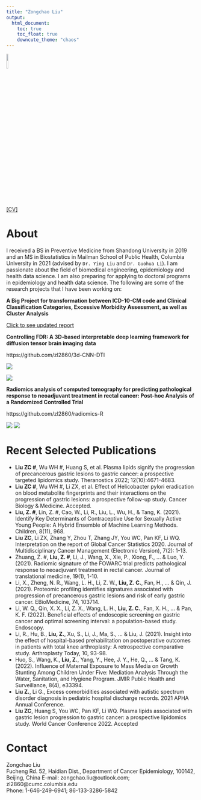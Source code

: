 ```yaml
---
title: "Zongchao Liu"
output: 
  html_document:
    toc: true 
    toc_float: true
    downcute_theme: "chaos"
---
```



<img src = './photo_4.jpeg' height = "10%" width = "10%" />

[[CV]](./LIU, ZONGCHAO_11:14:2020.pdf)

# About 

I received a BS in Preventive Medicine from Shandong University in 2019 and an MS in  Biostatistics in Mailman School of Public Health, Columbia University in 2021 (advised by `Dr. Ying Liu` and `Dr. Guohua Li`). I am passionate about the field of biomedical engineering, epidemiology and health data science. I am also preparing for applying to doctoral programs in epidemiology and health data science. The following are some of the research projects that I have been working on:

**A Big Project for transformation between ICD-10-CM code and Clinical Classification Categories, Excessive Morbidity Assessment, as well as Cluster Analysis**

[Click to see updated report](./Comorbidity.html)

**Controlling FDR: A 3D-based interpretable deep learning framework for diffusion tensor brain imaging data**

https://github.com/zl2860/3d-CNN-DTI

![](./demo_1.png)

![](./demo_2.jpg)

**Radiomics analysis of computed tomography for predicting pathological response to neoadjuvant treatment in rectal cancer: Post-hoc Analysis of a Randomized Controlled Trial**

https://github.com/zl2860/radiomics-R

![](./radiomics.png)
![](./radscore.png)

# Recent Selected Publications

-	**Liu ZC #**, Wu WH #, Huang S, et al. Plasma lipids signify the progression of precancerous gastric lesions to gastric cancer: a prospective targeted lipidomics study. Theranostics 2022; 12(10):4671-4683.
-	**Liu ZC #**, Wu WH #, Li ZX, et al. Effect of Helicobacter pylori eradication on blood metabolite fingerprints and their interactions on the progression of gastric lesions: a prospective follow-up study. Cancer Biology & Medicine. Accepted.
-	**Liu, Z. #**, Lin, Z. #, Cao, W., Li, R., Liu, L., Wu, H., & Tang, K. (2021). Identify Key Determinants of Contraceptive Use for Sexually Active Young People: A Hybrid Ensemble of Machine Learning Methods. Children, 8(11), 968.
-	**Liu ZC**, Li ZX, Zhang Y, Zhou T, Zhang JY, You WC, Pan KF, Li WQ. Interpretation on the report of Global Cancer Statistics 2020. Journal of Multidisciplinary Cancer Management (Electronic Version), 7(2): 1-13.
-	Zhuang, Z. #, **Liu, Z. #**, Li, J., Wang, X., Xie, P., Xiong, F., ... & Luo, Y. (2021). Radiomic signature of the FOWARC trial predicts pathological response to neoadjuvant treatment in rectal cancer. Journal of translational medicine, 19(1), 1-10.
-	Li, X., Zheng, N. R., Wang, L. H., Li, Z. W., **Liu, Z. C.**, Fan, H., ... & Qin, J. (2021). Proteomic profiling identifies signatures associated with progression of precancerous gastric lesions and risk of early gastric cancer. EBioMedicine, 74, 103714.
-	Li, W. Q., Qin, X. X., Li, Z. X., Wang, L. H., **Liu, Z. C.**, Fan, X. H., ... & Pan, K. F. (2022). Beneficial effects of endoscopic screening on gastric cancer and optimal screening interval: a population-based study. Endoscopy.
-	Li, R., Hu, B., **Liu, Z.**, Xu, S., Li, J., Ma, S., ... & Liu, J. (2021). Insight into the effect of hospital-based prehabilitation on postoperative outcomes in patients with total knee arthroplasty: A retrospective comparative study. Arthroplasty Today, 10, 93-98.
-	Huo, S., Wang, K., **Liu, Z.**, Yang, Y., Hee, J. Y., He, Q., ... & Tang, K. (2022). Influence of Maternal Exposure to Mass Media on Growth Stunting Among Children Under Five: Mediation Analysis Through the Water, Sanitation, and Hygiene Program. JMIR Public Health and Surveillance, 8(4), e33394.
-	**Liu Z.**, Li G., Excess comorbidities associated with autistic spectrum disorder diagnosis in pediatric hospital discharge records. 2021 APHA Annual Conference.
-	**Liu ZC**, Huang S, You WC, Pan KF, Li WQ. Plasma lipids associated with gastric lesion progression to gastric cancer: a prospective lipidomics study. World Cancer Conference 2022. Accepted


# Contact

Zongchao Liu  
Fucheng Rd. 52, Haidian Dist.,
Department of Cancer Epidemiology,
100142, Beijing, China
E-mail: zongchao.liu@outlook.com; zl2860@cumc.columbia.edu  
Phone: 1-646-249-6941; 86-133-3286-5842